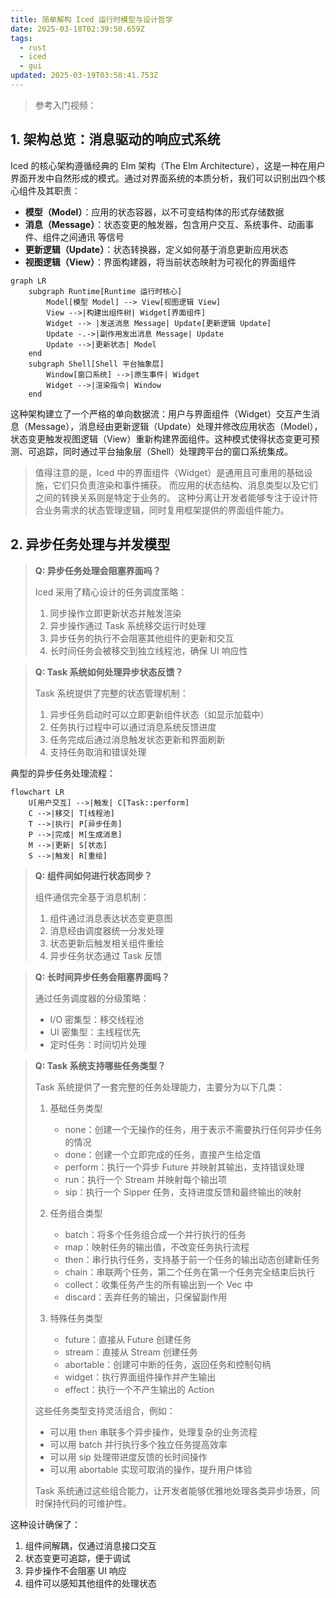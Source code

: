 ```yaml
---
title: 简单解构 Iced 运行时模型与设计哲学
date: 2025-03-18T02:39:50.659Z
tags:
  - rust
  - iced
  - gui
updated: 2025-03-19T03:58:41.753Z
---
```



> 参考入门视频：
>
> <YoutubePlayer videoId="gcBJ7cPSALo" />

## 1. 架构总览：消息驱动的响应式系统

Iced 的核心架构遵循经典的 Elm 架构（The Elm Architecture），这是一种在用户界面开发中自然形成的模式。通过对界面系统的本质分析，我们可以识别出四个核心组件及其职责：

- **模型（Model）**：应用的状态容器，以不可变结构体的形式存储数据
- **消息（Message）**：状态变更的触发器，包含用户交互、系统事件、动画事件、组件之间通讯 等信号
- **更新逻辑（Update）**：状态转换器，定义如何基于消息更新应用状态
- **视图逻辑（View）**：界面构建器，将当前状态映射为可视化的界面组件

```mermaid
graph LR
    subgraph Runtime[Runtime 运行时核心]
        Model[模型 Model] --> View[视图逻辑 View]
        View -->|构建出组件树| Widget[界面组件]
        Widget --> |发送消息 Message| Update[更新逻辑 Update]
        Update -.->|副作用发出消息 Message| Update
        Update -->|更新状态| Model
    end
    subgraph Shell[Shell 平台抽象层]
        Window[窗口系统] -->|原生事件| Widget
        Widget -->|渲染指令| Window
    end
```

这种架构建立了一个严格的单向数据流：用户与界面组件（Widget）交互产生消息（Message），消息经由更新逻辑（Update）处理并修改应用状态（Model），状态变更触发视图逻辑（View）重新构建界面组件。这种模式使得状态变更可预测、可追踪，同时通过平台抽象层（Shell）处理跨平台的窗口系统集成。

> 值得注意的是，Iced 中的界面组件（Widget）是通用且可重用的基础设施，它们只负责渲染和事件捕获。
> 而应用的状态结构、消息类型以及它们之间的转换关系则是特定于业务的。
> 这种分离让开发者能够专注于设计符合业务需求的状态管理逻辑，同时复用框架提供的界面组件能力。

## 2. 异步任务处理与并发模型

> **Q: 异步任务处理会阻塞界面吗？**
>
> Iced 采用了精心设计的任务调度策略：
>
> 1. 同步操作立即更新状态并触发渲染
> 2. 异步操作通过 Task 系统移交运行时处理
> 3. 异步任务的执行不会阻塞其他组件的更新和交互
> 4. 长时间任务会被移交到独立线程池，确保 UI 响应性

> **Q: Task 系统如何处理异步状态反馈？**
>
> Task 系统提供了完整的状态管理机制：
>
> 1. 异步任务启动时可以立即更新组件状态（如显示加载中）
> 2. 任务执行过程中可以通过消息系统反馈进度
> 3. 任务完成后通过消息触发状态更新和界面刷新
> 4. 支持任务取消和错误处理

典型的异步任务处理流程：

```mermaid
flowchart LR
    U[用户交互] -->|触发| C[Task::perform]
    C -->|移交| T[线程池]
    T -->|执行| P[异步任务]
    P -->|完成| M[生成消息]
    M -->|更新| S[状态]
    S -->|触发| R[重绘]
```

> **Q: 组件间如何进行状态同步？**
>
> 组件通信完全基于消息机制：
>
> 1. 组件通过消息表达状态变更意图
> 2. 消息经由调度器统一分发处理
> 3. 状态更新后触发相关组件重绘
> 4. 异步任务状态通过 Task 反馈

> **Q: 长时间异步任务会阻塞界面吗？**
>
> 通过任务调度器的分级策略：
>
> - I/O 密集型：移交线程池
> - UI 密集型：主线程优先
> - 定时任务：时间切片处理

> **Q: Task 系统支持哪些任务类型？**
>
> Task 系统提供了一套完整的任务处理能力，主要分为以下几类：
>
> 1. 基础任务类型
>
>    - none：创建一个无操作的任务，用于表示不需要执行任何异步任务的情况
>    - done：创建一个立即完成的任务，直接产生给定值
>    - perform：执行一个异步 Future 并映射其输出，支持错误处理
>    - run：执行一个 Stream 并映射每个输出项
>    - sip：执行一个 Sipper 任务，支持进度反馈和最终输出的映射
>
> 2. 任务组合类型
>
>    - batch：将多个任务组合成一个并行执行的任务
>    - map：映射任务的输出值，不改变任务执行流程
>    - then：串行执行任务，支持基于前一个任务的输出动态创建新任务
>    - chain：串联两个任务，第二个任务在第一个任务完全结束后执行
>    - collect：收集任务产生的所有输出到一个 Vec 中
>    - discard：丢弃任务的输出，只保留副作用
>
> 3. 特殊任务类型
>    - future：直接从 Future 创建任务
>    - stream：直接从 Stream 创建任务
>    - abortable：创建可中断的任务，返回任务和控制句柄
>    - widget：执行界面组件操作并产生输出
>    - effect：执行一个不产生输出的 Action
>
> 这些任务类型支持灵活组合，例如：
>
> - 可以用 then 串联多个异步操作，处理复杂的业务流程
> - 可以用 batch 并行执行多个独立任务提高效率
> - 可以用 sip 处理带进度反馈的长时间操作
> - 可以用 abortable 实现可取消的操作，提升用户体验
>
> Task 系统通过这些组合能力，让开发者能够优雅地处理各类异步场景，同时保持代码的可维护性。

这种设计确保了：

1. 组件间解耦，仅通过消息接口交互
2. 状态变更可追踪，便于调试
3. 异步操作不会阻塞 UI 响应
4. 组件可以感知其他组件的处理状态

